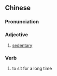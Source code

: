 ==Chinese==
{{zh-forms}}

===Pronunciation===
{{zh-pron
|m=jiǔzuò
|cat=a,v
}}

===Adjective===
{{zh-adj}}

# [[sedentary]]

===Verb===
{{zh-verb}}

# to sit for a long time